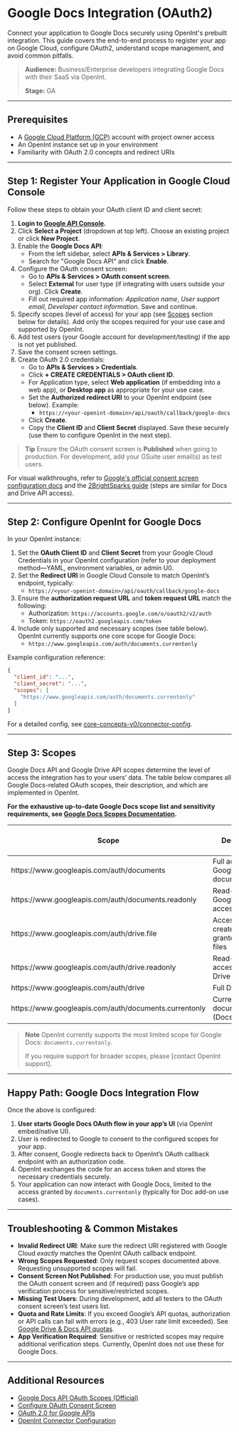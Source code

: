 
# Google Docs Integration (OAuth2)

Connect your application to Google Docs securely using OpenInt's prebuilt integration. This guide covers the end-to-end process to register your app on Google Cloud, configure OAuth2, understand scope management, and avoid common pitfalls.

> **Audience:** Business/Enterprise developers integrating Google Docs with their SaaS via OpenInt.
> 
> **Stage:** GA

---

## Prerequisites

- A [Google Cloud Platform (GCP)](https://console.developers.google.com/) account with project owner access
- An OpenInt instance set up in your environment
- Familiarity with OAuth 2.0 concepts and redirect URIs

---

## Step 1: Register Your Application in Google Cloud Console

Follow these steps to obtain your OAuth client ID and client secret:

1. **Login to [Google API Console](https://console.developers.google.com/).**
2. Click **Select a Project** (dropdown at top left). Choose an existing project or click **New Project**.
3. Enable the **Google Docs API**:
   - From the left sidebar, select **APIs & Services > Library**.
   - Search for "Google Docs API" and click **Enable**.
4. Configure the OAuth consent screen:
   - Go to **APIs & Services > OAuth consent screen**.
   - Select **External** for user type (if integrating with users outside your org). Click **Create**.
   - Fill out required app information: *Application name*, *User support email*, *Developer contact information*. Save and continue.
5. Specify scopes (level of access) for your app (see [Scopes](#scopes) section below for details). Add only the scopes required for your use case and supported by OpenInt.
6. Add test users (your Google account for development/testing) if the app is not yet published.
7. Save the consent screen settings.
8. Create OAuth 2.0 credentials:
   - Go to **APIs & Services > Credentials**.
   - Click **+ CREATE CREDENTIALS > OAuth client ID**.
   - For Application type, select **Web application** (if embedding into a web app), or **Desktop app** as appropriate for your use case.
   - Set the **Authorized redirect URI** to your OpenInt endpoint (see below). Example:
     - `https://<your-openint-domain>/api/oauth/callback/google-docs`
   - Click **Create**.
   - Copy the **Client ID** and **Client Secret** displayed. Save these securely (use them to configure OpenInt in the next step).

> **Tip**
> Ensure the OAuth consent screen is **Published** when going to production. For development, add your GSuite user email(s) as test users.

For visual walkthroughs, refer to [Google's official consent screen configuration docs](https://developers.google.com/workspace/guides/configure-oauth-consent) and the [2BrightSparks guide](https://www.2brightsparks.com/resources/articles/gdriveclientid.html) (steps are similar for Docs and Drive API access).

---

## Step 2: Configure OpenInt for Google Docs

In your OpenInt instance:

1. Set the **OAuth Client ID** and **Client Secret** from your Google Cloud Credentials in your OpenInt configuration (refer to your deployment method—YAML, environment variables, or admin UI).
2. Set the **Redirect URI** in Google Cloud Console to match OpenInt’s endpoint, typically:
   - `https://<your-openint-domain>/api/oauth/callback/google-docs`
3. Ensure the **authorization request URL** and **token request URL** match the following:
   - Authorization: `https://accounts.google.com/o/oauth2/v2/auth`
   - Token: `https://oauth2.googleapis.com/token`
4. Include only supported and necessary scopes (see table below). OpenInt currently supports one core scope for Google Docs:
   - `https://www.googleapis.com/auth/documents.currentonly`

Example configuration reference:
```json
{
  "client_id": "...",
  "client_secret": "...",
  "scopes": [
    "https://www.googleapis.com/auth/documents.currentonly"
  ]
}
```

For a detailed config, see [core-concepts-v0/connector-config](../core-concepts-v0/connector-config.mdx).

---

## Step 3: Scopes

Google Docs API and Google Drive API scopes determine the level of access the integration has to your users’ data. The table below compares all Google Docs-related OAuth scopes, their description, and which are implemented in OpenInt.

**For the exhaustive up-to-date Google Docs scope list and sensitivity requirements, see [Google Docs Scopes Documentation](https://developers.google.com/workspace/docs/api/auth#docs-scopes).**

<table>
  <thead>
    <tr>
      <th>Scope</th>
      <th>Description</th>
      <th>Usage</th>
      <th>Supported by OpenInt?</th>
    </tr>
  </thead>
  <tbody>
    <tr>
      <td><Tooltip content="Provides full read/write access to Google Docs documents. Allows viewing, creating, editing, and deleting documents.">https://www.googleapis.com/auth/documents</Tooltip></td>
      <td>Full access to all Google Docs documents</td>
      <td>Sensitive</td>
      <td>No</td>
    </tr>
    <tr>
      <td><Tooltip content="Provides read-only access to Google Docs documents. Allows viewing document content and metadata but no modifications.">https://www.googleapis.com/auth/documents.readonly</Tooltip></td>
      <td>Read-only Google Docs access</td>
      <td>Sensitive</td>
      <td>No</td>
    </tr>
    <tr>
      <td><Tooltip content="Provides access to Google Docs files that the app has created or been explicitly granted access to. Limited to specific files rather than all documents.">https://www.googleapis.com/auth/drive.file</Tooltip></td>
      <td>Access to app-created/explicitly granted Drive files</td>
      <td>Non-sensitive<br />Recommended</td>
      <td>No</td>
    </tr>
    <tr>
      <td><Tooltip content="Provides read-only access to all Google Drive files including Docs, but no modifications allowed. Wider access than drive.file but limited to viewing.">https://www.googleapis.com/auth/drive.readonly</Tooltip></td>
      <td>Read-only access to all Drive files</td>
      <td>Restricted</td>
      <td>No</td>
    </tr>
    <tr>
      <td><Tooltip content="Provides full read/write access to all Google Drive files including Docs. The broadest permission for Docs/Drive operations.">https://www.googleapis.com/auth/drive</Tooltip></td>
      <td>Full Drive access</td>
      <td>Restricted</td>
      <td>No</td>
    </tr>
    <tr>
      <td><Tooltip content="Provides access only to the currently open Google Docs document (when used with Docs add-ons). Most limited scope for temporary access.">https://www.googleapis.com/auth/documents.currentonly</Tooltip></td>
      <td>Current document only (Docs add-ons)</td>
      <td>Most limited</td>
      <td><strong>Yes</strong></td>
    </tr>
  </tbody>
</table>

> **Note**
> OpenInt currently supports the most limited scope for Google Docs: `documents.currentonly`.
>
> If you require support for broader scopes, please [contact OpenInt support].

---

## Happy Path: Google Docs Integration Flow

Once the above is configured:

1. **User starts Google Docs OAuth flow in your app’s UI** (via OpenInt embed/native UI).
2. User is redirected to Google to consent to the configured scopes for your app.
3. After consent, Google redirects back to OpenInt’s OAuth callback endpoint with an authorization code.
4. OpenInt exchanges the code for an access token and stores the necessary credentials securely.
5. Your application can now interact with Google Docs, limited to the access granted by `documents.currentonly` (typically for Doc add-on use cases).

---

## Troubleshooting & Common Mistakes

- **Invalid Redirect URI**: Make sure the redirect URI registered with Google Cloud *exactly* matches the OpenInt OAuth callback endpoint.
- **Wrong Scopes Requested**: Only request scopes documented above. Requesting unsupported scopes will fail.
- **Consent Screen Not Published**: For production use, you must publish the OAuth consent screen and (if required) pass Google’s app verification process for sensitive/restricted scopes.
- **Missing Test Users**: During development, add all testers to the OAuth consent screen’s test users list.
- **Quota and Rate Limits**: If you exceed Google’s API quotas, authorization or API calls can fail with errors (e.g., 403 User rate limit exceeded). See [Google Drive & Docs API quotas](https://developers.google.com/docs/api/limits).
- **App Verification Required**: Sensitive or restricted scopes may require additional verification steps. Currently, OpenInt does not use these for Google Docs.

---

## Additional Resources

- [Google Docs API OAuth Scopes (Official)](https://developers.google.com/workspace/docs/api/auth#docs-scopes)
- [Configure OAuth Consent Screen](https://developers.google.com/workspace/guides/configure-oauth-consent)
- [OAuth 2.0 for Google APIs](https://developers.google.com/identity/protocols/oauth2)
- [OpenInt Connector Configuration](../core-concepts-v0/connector-config.mdx)